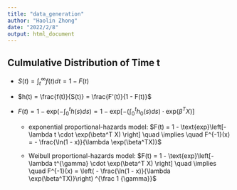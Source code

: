 ```yaml
---
title: "data_generation"
author: "Haolin Zhong"
date: "2022/2/8"
output: html_document
---
```


## Culmulative Distribution of Time t

- $S(t) = \displaystyle \int_t^{\infty} f(t)dt = 1 - F(t)$

- $h(t) = \frac{f(t)}{S(t)} = \frac{F'(t)}{1 - F(t)}$

- $F(t) = \displaystyle 1 - \text{exp}\left(-\int_0^t h(s)ds\right) = 1 - \text{exp} \left[ -(\int_0^t h_0(s)ds)  \cdot  \text{exp}(\beta^T X) \right]$

  - exponential proportional-hazards model: $F(t) = 1 - \text{exp}\left[- \lambda t \cdot \exp(\beta^T X) \right] \quad \implies \quad F^{-1}(x) = - \frac{\ln(1 - x)}{\lambda \exp(\beta^TX)}$
  
  - Weibull proportional-hazards model: $F(t) = 1 - \text{exp}\left[- \lambda t^{\gamma} \cdot \exp(\beta^T X) \right] \quad \implies \quad F^{-1}(x) = \left( - \frac{\ln(1 - x)}{\lambda \exp(\beta^TX)}\right) ^{\frac 1 {\gamma}}$
